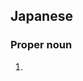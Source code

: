 ==Japanese==
{{ja-kanjitab|ま|り|yomi=y}}

===Proper noun===
{{ja-pos|proper|まり}}

# {{given name|female|lang=ja|sort=まり}}